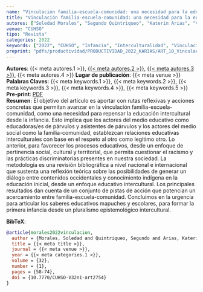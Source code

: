 ```yaml
---
name: "Vinculación familia-escuela-comunidad: una necesidad para la educación intercultural en infancia"
title: "Vinculación familia-escuela-comunidad: una necesidad para la educación intercultural en infancia" 
autores: ["Soledad Morales", "Segundo Quintriqueo", "Katerin Arias", "Viviana Zapata"]
venue: "CUHSO"
tipo: "Revista"
categories: 2022
keywords: ["2022", "CUHSO", "Infancia", "Interculturalidad", "Vinculación Familia-Escuela-Comunidad"]
preprint: "pdfs/productividad/PRODUCTIVIDAD_2022_KARIAS/ART_10_Vinculacion familia_escuela_comunidad Morales_Arias_otros_ 2022SCIELO.pdf"
---
```

**Autores**: {{< meta autores.1 >}}, [{{< meta autores.2 >}}](../members/current/Segundo Quintriqueo.qmd), [{{< meta autores.3 >}}](../members/current/Katerin Arias.qmd), {{< meta autores.4 >}}
**Lugar de publicación**: {{< meta venue >}}   
**Palabras Claves**: {{< meta keywords.1 >}}, {{< meta keywords.2 >}}, {{< meta keywords.3 >}}, {{< meta keywords.4 >}}, {{< meta keywords.5 >}}
**Pre-print**: [PDF](../{{< meta preprint >}})  
**Resumen**: El objetivo del artículo es aportar con rutas reflexivas y acciones concretas que permitan avanzar en la vinculación familia-escuela-comunidad, como una necesidad para repensar la educación intercultural desde la infancia. Esto implica que los actores del medio educativo como educadoras/es de párvulos y asistentes de párvulos y los actores del medio social como la familia-comunidad, establezcan relaciones educativas interculturales con base en el respeto al otro como legítimo otro. Lo anterior, para favorecer los procesos educativos, desde un enfoque de pertinencia social, cultural y territorial, que permita cuestionar el racismo y las prácticas discriminatorias presentes en nuestra sociedad. La metodología es una revisión bibliográfica a nivel nacional e internacional que sustenta una reflexión teórica sobre las posibilidades de generar un diálogo entre contenidos occidentales y conocimiento indígena en la educación inicial, desde un enfoque educativo intercultural. Los principales resultados dan cuenta de un conjunto de pistas de acción que potencian un acercamiento entre familia-escuela-comunidad. Concluimos en la urgencia para articular los saberes educativos mapuches y escolares, para formar la primera infancia desde un pluralismo epistemológico intercultural.


**BibTeX**:
```bibtex
@article{morales2022vinculacion,
  author = {Morales, Soledad and Quintriqueo, Segundo and Arias, Katerin and Zapata, Viviana},
  title = {{< meta title >}},
  journal = {{< meta venue >}},
  year = {{< meta categories.1 >}},
  volume = {32},
  number = {1},
  pages = {58-74},
  doi = {10.7770/CUHSO-V32n1-art2754}
}
```
